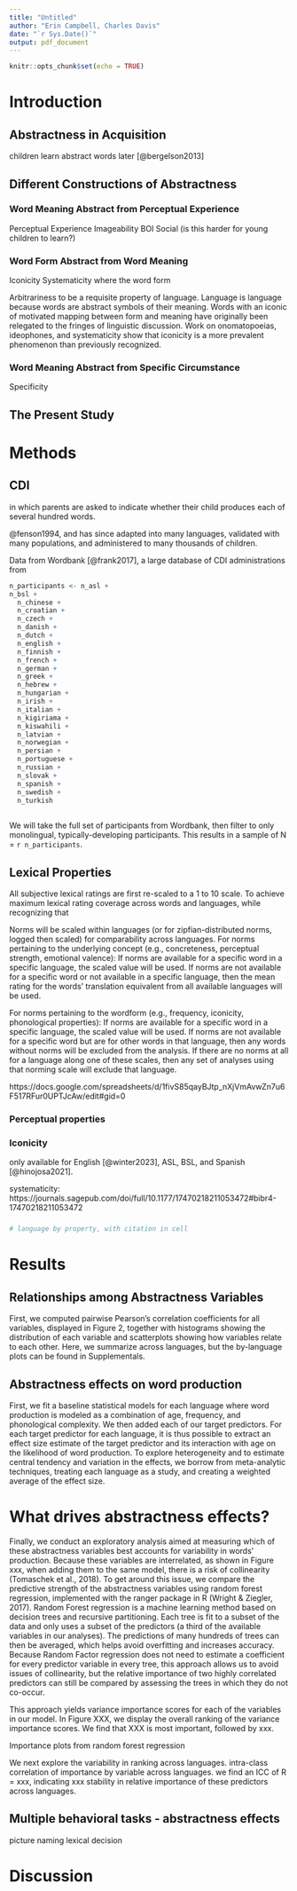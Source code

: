 ```yaml
---
title: "Untitled"
author: "Erin Campbell, Charles Davis"
date: "`r Sys.Date()`"
output: pdf_document
---
```


```r
knitr::opts_chunk$set(echo = TRUE)
```

# Introduction

## Abstractness in Acquisition

children learn abstract words later [@bergelson2013]

## Different Constructions of Abstractness

### Word Meaning Abstract from Perceptual Experience

Perceptual Experience
Imageability
BOI
Social (is this harder for young children to learn?)

### Word Form Abstract from Word Meaning

Iconicity
Systematicity
where the word form 

Arbitrariness to be a requisite property of language. Language is language because words are abstract symbols of their meaning. Words with an iconic of motivated mapping between form and meaning have originally been relegated to the fringes of linguistic discussion. Work on onomatopoeias, ideophones, and systematicity show that iconicity is a more prevalent phenomenon than previously recognized. 

### Word Meaning Abstract from Specific Circumstance

Specificity

## The Present Study

# Methods

## CDI

in which parents are asked to indicate whether their child produces each of several hundred words.

@fenson1994, and has since adapted into many languages, validated with many populations, and administered to many thousands of children. 

Data from Wordbank [@frank2017], a large database of CDI administrations from 



```r
n_participants <- n_asl + 
n_bsl +
  n_chinese +
  n_croatian +
  n_czech +
  n_danish +
  n_dutch + 
  n_english +
  n_finnish +
  n_french +
  n_german +
  n_greek +
  n_hebrew +
  n_hungarian + 
  n_irish +
  n_italian +
  n_kigiriama +
  n_kiswahili + 
  n_latvian +
  n_norwegian +
  n_persian +
  n_portuguese +
  n_russian +
  n_slovak +
  n_spanish +
  n_swedish +
  n_turkish 
    
```

We will take the full set of participants from Wordbank, then filter to only monolingual, typically-developing participants. This results in a sample of  N = `r n_participants`. 

## Lexical Properties


All subjective lexical ratings are first re-scaled to a 1 to 10 scale. To achieve maximum lexical rating coverage across words and languages, while recognizing that 

Norms will be scaled within languages (or for zipfian-distributed norms, logged then scaled) for comparability across languages.
For norms pertaining to the underlying concept (e.g., concreteness, perceptual strength, emotional valence):
If norms are available for a specific word in a specific language, the scaled value will be used.
If norms are not available for a specific word or not available in a specific language, then the mean rating for the words’ translation equivalent from all available languages will be used.

For norms pertaining to the wordform (e.g., frequency, iconicity, phonological properties):
If norms are available for a specific word in a specific language, the scaled value will be used.
If norms are not available for a specific word but are for other words in that language, then any words without norms will be excluded from the analysis.
If there are no norms at all for a language along one of these scales, then any set of analyses using that norming scale will exclude that language.

https://docs.google.com/spreadsheets/d/1fivS85qayBJtp_nXjVmAvwZn7u6F517RFur0UPTJcAw/edit#gid=0

### Perceptual properties

### Iconicity

only available for English [@winter2023], ASL, BSL, and Spanish [@hinojosa2021].

systematicity: https://journals.sagepub.com/doi/full/10.1177/17470218211053472#bibr4-17470218211053472

### 

```r
# language by property, with citation in cell
```

# Results

## Relationships among Abstractness Variables

First, we computed pairwise Pearson’s correlation coefficients for all variables, displayed in Figure 2, together with histograms showing the distribution of each variable and scatterplots showing how variables relate to each other. Here, we summarize across languages, but the by-language plots can be found in Supplementals.

## Abstractness effects on word production

First, we fit a baseline statistical models for each language where word production is modeled as a combination of age, frequency, and phonological complexity. We then added each of our target predictors. For each target predictor for each language, it is thus possible to extract an effect size estimate of the target predictor and its interaction with age on the likelihood of word production. To explore heterogeneity and to estimate central tendency and variation in the effects, we borrow from meta-analytic techniques, treating each language as a study, and creating a weighted average of the effect size. 

# What drives abstractness effects?

Finally, we conduct an exploratory analysis aimed at measuring which of these abstractness variables best accounts for variability in words' production. Because these variables are interrelated, as shown in Figure xxx, when adding them to the same model, there is a risk of collinearity (Tomaschek et al., 2018). To get around this issue, we compare the predictive strength of the abstractness variables using random forest regression, implemented with the ranger package in R (Wright & Ziegler, 2017). Random Forest regression is a machine learning method based on decision trees and recursive partitioning. Each tree is fit to a subset of the data and only uses a subset of the predictors (a third of the available variables in our analyses). The predictions of many hundreds of trees can then be averaged, which helps avoid overfitting and increases accuracy. Because Random Factor regression does not need to estimate a coefficient for every predictor variable in every tree, this approach allows us to avoid issues of collinearity, but the relative importance of two highly correlated predictors can still be compared by assessing the trees in which they do not co-occur. 

This approach yields variance importance scores for each of the variables in our model. In Figure XXX, we display the overall ranking of the variance importance scores. We find that XXX is most important, followed by xxx. 

Importance plots from random forest regression

We next explore the variability in ranking across languages. intra-class correlation of importance by variable across languages. we find an ICC of R = xxx, indicating xxx stability in relative importance of these predictors across languages.

<!-- how to plot cross-linguistic variability in ordering: maybe horizontal stacked bar graph of importance, with a bar for each language, the importance represented by relative size, and a consistent color for each trait
-->

## Multiple behavioral tasks - abstractness effects 
picture naming
lexical decision


# Discussion

